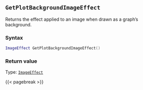 ## `GetPlotBackgroundImageEffect`

Returns the effect applied to an image\index{Images!effects} when drawn as a graph's background.

### Syntax {-}

``` .lua
ImageEffect GetPlotBackgroundImageEffect()
```


### Return value {-}

Type: [`ImageEffect`](#imageeffect)


{{< pagebreak >}}